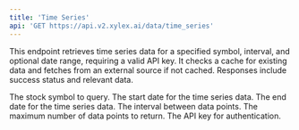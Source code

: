 ```yaml
---
title: 'Time Series'
api: 'GET https://api.v2.xylex.ai/data/time_series'
---
```




<Card title="Endpoint Description" icon="info" horizontal >This endpoint retrieves time series data for a specified symbol, interval, and optional date range, requiring a valid API key. It checks a cache for existing data and fetches from an external source if not cached. Responses include success status and relevant data.</Card>





<ParamField query="symbol" type="String" required  children="This parameter specifies the stock symbol for which the time series data is requested. It is required to identify the specific stock of interest.">
  The stock symbol to query.
</ParamField>
<ParamField query="start_date" type="Option<String>"  children="This optional parameter is used to specify the starting date from which the time series data should be retrieved. If not provided, data from the earliest available date will be considered.">
  The start date for the time series data.
</ParamField>
<ParamField query="end_date" type="Option<String>"  children="This optional parameter is used to specify the ending date until which the time series data should be retrieved. If not provided, data up to the latest available date will be considered.">
  The end date for the time series data.
</ParamField>
<ParamField query="interval" type="String" required  children="This parameter defines the time interval between data points in the time series. It is required to determine the granularity of the data, such as '1min', '5min', 'daily', etc.">
  The interval between data points.
</ParamField>
<ParamField query="outputsize" type="u32" required  children="This parameter specifies the maximum number of data points that should be included in the response. It is required to limit the size of the returned data set.">
  The maximum number of data points to return.
</ParamField>
<ParamField query="api_key" type="String" required  children="This parameter is used for authentication and is required to authorize the request. It must be a valid API key with appropriate permissions to access the time series data.">
  The API key for authentication.
</ParamField>
